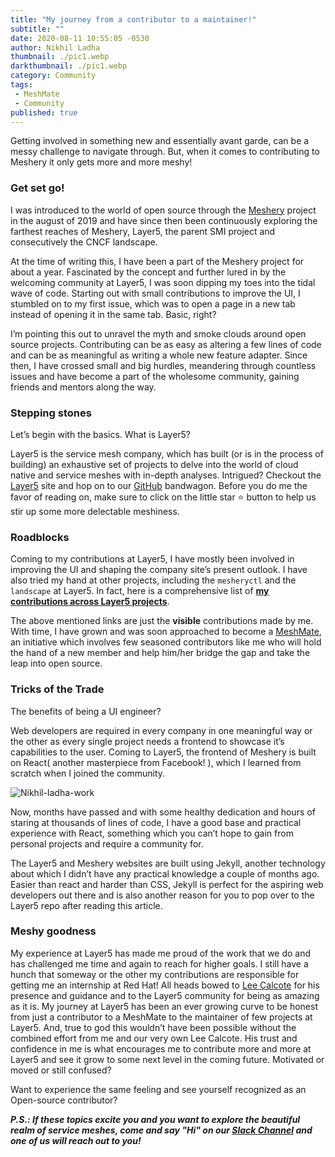 ```yaml
---
title: "My journey from a contributor to a maintainer!"
subtitle: ""
date: 2020-08-11 10:55:05 -0530
author: Nikhil Ladha
thumbnail: ./pic1.webp
darkthumbnail: ./pic1.webp
category: Community
tags:
 - MeshMate
 - Community
published: true
---
```



<BlogWrapper>

Getting involved in something new and essentially avant garde, can be a messy challenge to navigate through. But, when it comes to contributing to Meshery it only gets more and more meshy!

### Get set go!

<p>I was introduced to the world of open source through the <a href="https://meshery.io/" >Meshery</a> project in the august of 2019 and have since then been continuously exploring the farthest reaches of Meshery, Layer5, the parent SMI project and consecutively the CNCF landscape.

At the time of writing this, I have been a part of the Meshery project for about a year. Fascinated by the concept and further lured in by the welcoming community at Layer5, I was soon dipping my toes into the tidal wave of code. Starting out with small contributions to improve the UI, I stumbled on to my first issue, which was to open a page in a new tab instead of opening it in the same tab. Basic, right?

I’m pointing this out to unravel the myth and smoke clouds around open source projects. Contributing can be as easy as altering a few lines of code and can be as meaningful as writing a whole new feature adapter. Since then, I have crossed small and big hurdles, meandering through countless issues and have become a part of the wholesome community, gaining friends and mentors along the way.</p>

### Stepping stones

Let’s begin with the basics. What is Layer5?

Layer5 is the service mesh company, which has built (or is in the process of building) an exhaustive set of projects to delve into the world of cloud native and service meshes with in-depth analyses. Intrigued? Checkout the [Layer5](https://layer5.io/) site and hop on to our [GitHub](https://github.com/layer5io) bandwagon. Before you do me the favor of reading on, make sure to click on the little star :star: button to help us stir up some more delectable meshiness.

### Roadblocks

Coming to my contributions at Layer5, I have mostly been involved in improving the UI and shaping the company site’s present outlook. I have also tried my hand at other projects, including the `mesheryctl` and the `landscape` at Layer5. In fact, here is a comprehensive list of **[my contributions across Layer5 projects](https://github.com/issues?page=1&q=is%3Aclosed+author%3ANikhil-Ladha+org%3Alayer5io)**.

The above mentioned links are just the **visible** contributions made by me. With time, I have grown and was soon approached to become a [MeshMate](/community/meshmates), an initiative which involves few seasoned contributors like me who will hold the hand of a new member and help him/her bridge the gap and take the leap into open source.

### Tricks of the Trade

The benefits of being a UI engineer?

Web developers are required in every company in one meaningful way or the other as every single project needs a frontend to showcase it’s capabilities to the user. Coming to Layer5, the frontend of Meshery is built on React( another masterpiece from Facebook! ), which I learned from scratch when I joined the community.

<img src={SignedBook} class="image-right" alt="Nikhil-ladha-work" />

Now, months have passed and with some healthy dedication and hours of staring at thousands of lines of code, I have a good base and practical experience with React, something which you can’t hope to gain from personal projects and require a community for.

The Layer5 and Meshery websites are built using Jekyll, another technology about which I didn’t have any practical knowledge a couple of months ago. Easier than react and harder than CSS, Jekyll is perfect for the aspiring web developers out there and is also another reason for you to pop over to the Layer5 repo after reading this article.

### Meshy goodness<br/>

My experience at Layer5 has made me proud of the work that we do and has challenged me time and again to reach for higher goals. I still have a hunch that someway or the other my contributions are responsible for getting me an internship at Red Hat! All heads bowed to [Lee Calcote](https://www.linkedin.com/in/leecalcote/) for his presence and guidance and to the Layer5 community for being as amazing as it is. My journey at Layer5 has been an ever growing curve to be honest from just a contributor to a MeshMate to the maintainer of few projects at Layer5. And, true to god this wouldn’t have been possible without the combined effort from me and our very own Lee Calcote. His trust and confidence in me is what encourages me to contribute more and more at Layer5 and see it grow to some next level in the coming future.
Motivated or moved or still confused?

Want to experience the same feeling and see yourself recognized as an Open-source contributor?

_**P.S.: If these topics excite you and you want to explore the beautiful realm of service meshes, come and say "Hi" on our [Slack Channel](http://slack.layer5.io) and one of us will reach out to you!**_

</BlogWrapper>
